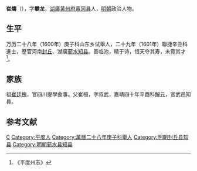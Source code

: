 '''崔燽'''（{{bd|？||？|catIdx=}}），字'''攀龙'''，[[湖廣|湖廣]][[黄州府|黄州府]][[黄冈县|黄冈县]]人，[[明朝|明朝]]政治人物。

== 生平 ==
万历二十八年（1600年）庚子科山东乡试舉人，二十九年（1601年）聯捷辛丑科進士，歴官河南[[封丘|封丘]]、湖廣[[蕲水|蕲水]][[知县|知县]]。善临池，精于诗，惜天夺其寿，未竟其才<ref>《平度州志》</ref>。

== 家族 ==
祖[[崔廷槐|崔廷槐]]，官四川提學僉事。父崔桓，字叔武，嘉靖四十年辛酉科[[解元|解元]]，官武邑知县。

==参考文献==
{{reflist}}

{{萬曆二十九年辛丑科殿試金榜}}

{{Authority control}}

{{DEFAULTSORT:}}
[[Category:崔姓|C]]
[[Category:平度人|Category:平度人]]
[[Category:萬曆二十八年庚子科舉人|Category:萬曆二十八年庚子科舉人]]
[[Category:明朝封丘县知县|Category:明朝封丘县知县]]
[[Category:明朝蕲水县知县|Category:明朝蕲水县知县]]